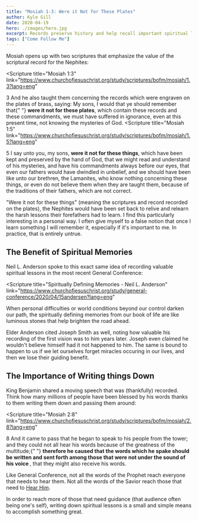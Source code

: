 ```yaml
---
title: "Mosiah 1-3: Were it Not for These Plates"
author: Kyle Gill
date: 2020-04-19
hero: ./images/hero.jpg
excerpt: Records preserve history and help recall important spiritual lessons
tags: ["Come Follow Me"]
---
```


Mosiah opens up with two scriptures that emphasize the value of the scriptural record for the Nephites:

<Scripture
  title="Mosiah 1:3"
  link="https://www.churchofjesuschrist.org/study/scriptures/bofm/mosiah/1.3?lang=eng"
>
  3 And he also taught them concerning the records which were engraven on the
  plates of brass, saying: My sons, I would that ye should remember that{" "}
  <b>were it not for these plates</b>, which contain these records and these
  commandments, we must have suffered in ignorance, even at this present time,
  not knowing the mysteries of God.
</Scripture>
<Scripture
  title="Mosiah 1:5"
  link="https://www.churchofjesuschrist.org/study/scriptures/bofm/mosiah/1.5?lang=eng"
>
  5 I say unto you, my sons, <b>were it not for these things</b>, which have
  been kept and preserved by the hand of God, that we might read and understand
  of his mysteries, and have his commandments always before our eyes, that even
  our fathers would have dwindled in unbelief, and we should have been like unto
  our brethren, the Lamanites, who know nothing concerning these things, or even
  do not believe them when they are taught them, because of the traditions of
  their fathers, which are not correct.
</Scripture>

"Were it not for these things" (meaning the scriptures and record recorded on the plates), the Nephites would have been set back to relive and relearn the harsh lessons their forefathers had to learn. I find this particularly interesting in a personal way. I often give myself to a false notion that once I learn something I will remember it, especially if it's important to me. In practice, that is entirely untrue.

## The Benefit of Spiritual Memories

Neil L. Anderson spoke to this exact same idea of recording valuable spiritual lessons in the most recent General Conference:

<Scripture
  title="Spiritually Defining Memories - Neil L. Anderson"
  link="https://www.churchofjesuschrist.org/study/general-conference/2020/04/15andersen?lang=eng"
>
  When personal difficulties or world conditions beyond our control darken our
  path, the spiritually defining memories from our book of life are like
  luminous stones that help brighten the road ahead.
</Scripture>

Elder Anderson cited Joseph Smith as well, noting how valuable his recording of the first vision was to him years later. Joseph even claimed he wouldn't believe himself had it not happened to him. The same is bound to happen to us if we let ourselves forget miracles occuring in our lives, and then we lose their guiding benefit.

## The Importance of Writing things Down

King Benjamin shared a moving speech that was (thankfully) recorded. Think how many millions of people have been blessed by his words thanks to them writing them down and passing them around:

<Scripture
  title="Mosiah 2:8"
  link="https://www.churchofjesuschrist.org/study/scriptures/bofm/mosiah/2.8?lang=eng"
>
  8 And it came to pass that he began to speak to his people from the tower; and
  they could not all hear his words because of the greatness of the multitude;{" "}
  <b>
    therefore he caused that the words which he spake should be written and sent
    forth among those that were not under the sound of his voice
  </b>
  , that they might also receive his words.
</Scripture>

Like General Conference, not all the words of the Prophet reach everyone that needs to hear them. Not all the words of the Savior reach those that need to [Hear Him](https://www.comeuntochrist.org/hearhim).

In order to reach more of those that need guidance (that audience often being one's self), writing down spiritual lessons is a small and simple means to accomplish something great.
